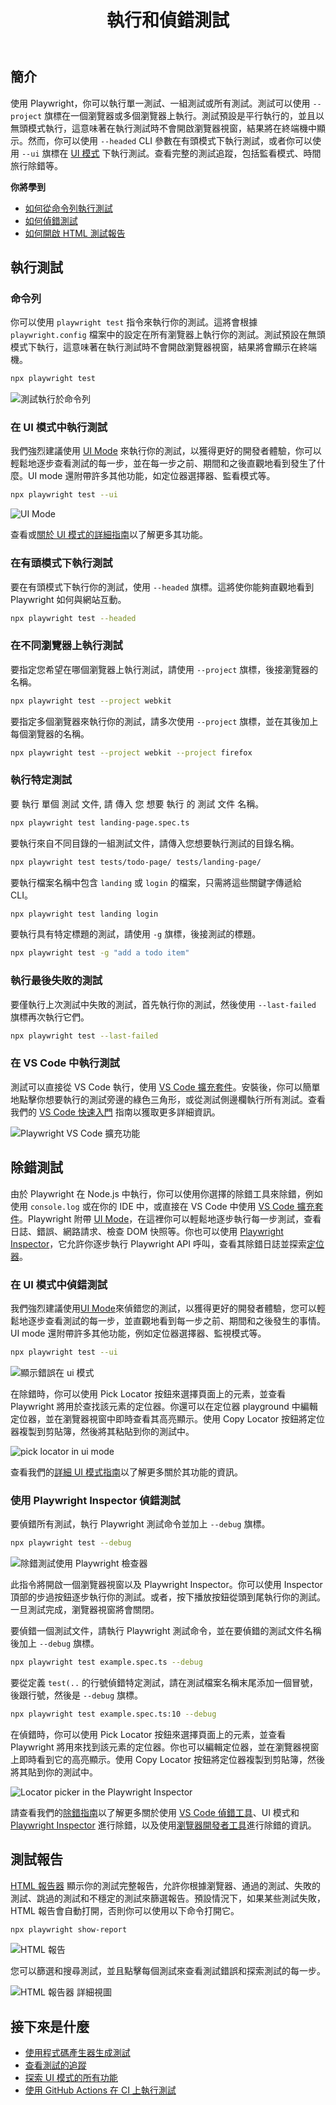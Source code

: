 ﻿---
id: running-tests
title: "執行和偵錯測試"
---

## 簡介

使用 Playwright，你可以執行單一測試、一組測試或所有測試。測試可以使用 `--project` 旗標在一個瀏覽器或多個瀏覽器上執行。測試預設是平行執行的，並且以無頭模式執行，這意味著在執行測試時不會開啟瀏覽器視窗，結果將在終端機中顯示。然而，你可以使用 `--headed` CLI 參數在有頭模式下執行測試，或者你可以使用 `--ui` 旗標在 [UI 模式](./test-ui-mode.mdx) 下執行測試。查看完整的測試追蹤，包括監看模式、時間旅行除錯等。

**你將學到**


- [如何從命令列執行測試](/running-tests.mdx#命令列)
- [如何偵錯測試](/running-tests.mdx#除錯測試)
- [如何開啟 HTML 測試報告](/running-tests.mdx#測試報告)

## 執行測試

### 命令列

你可以使用 `playwright test` 指令來執行你的測試。這將會根據 `playwright.config` 檔案中的設定在所有瀏覽器上執行你的測試。測試預設在無頭模式下執行，這意味著在執行測試時不會開啟瀏覽器視窗，結果將會顯示在終端機。

```bash
npx playwright test
```

![測試執行於命令列](https://github.com/microsoft/playwright/assets/13063165/981c1b2b-dc7e-4b85-b241-272b44da6628)

### 在 UI 模式中執行測試

我們強烈建議使用 [UI Mode](./test-ui-mode.mdx) 來執行你的測試，以獲得更好的開發者體驗，你可以輕鬆地逐步查看測試的每一步，並在每一步之前、期間和之後直觀地看到發生了什麼。UI mode 還附帶許多其他功能，如定位器選擇器、監看模式等。

```bash
npx playwright test --ui
```

![UI Mode](https://github.com/microsoft/playwright/assets/13063165/c5b501cc-4f5d-485a-87cc-66044c651786)

查看或[關於 UI 模式的詳細指南](./test-ui-mode.mdx)以了解更多其功能。

### 在有頭模式下執行測試

要在有頭模式下執行你的測試，使用 `--headed` 旗標。這將使你能夠直觀地看到 Playwright 如何與網站互動。

```bash
npx playwright test --headed
```

### 在不同瀏覽器上執行測試

要指定您希望在哪個瀏覽器上執行測試，請使用 `--project` 旗標，後接瀏覽器的名稱。

```bash
npx playwright test --project webkit
```

要指定多個瀏覽器來執行你的測試，請多次使用 `--project` 旗標，並在其後加上每個瀏覽器的名稱。

```bash
npx playwright test --project webkit --project firefox
```

### 執行特定測試

要 執行 單個 測試 文件, 請 傳入 您 想要 執行 的 測試 文件 名稱。

```bash
npx playwright test landing-page.spec.ts
```

要執行來自不同目錄的一組測試文件，請傳入您想要執行測試的目錄名稱。

```bash
npx playwright test tests/todo-page/ tests/landing-page/
```

要執行檔案名稱中包含 `landing` 或 `login` 的檔案，只需將這些關鍵字傳遞給 CLI。

```bash
npx playwright test landing login
```

要執行具有特定標題的測試，請使用 `-g` 旗標，後接測試的標題。

```bash
npx playwright test -g "add a todo item"
```

### 執行最後失敗的測試

要僅執行上次測試中失敗的測試，首先執行你的測試，然後使用 `--last-failed` 旗標再次執行它們。

```bash
npx playwright test --last-failed
```

### 在 VS Code 中執行測試

測試可以直接從 VS Code 執行，使用 [VS Code 擴充套件](https://marketplace.visualstudio.com/items?itemName=ms-playwright.playwright)。安裝後，你可以簡單地點擊你想要執行的測試旁邊的綠色三角形，或從測試側邊欄執行所有測試。查看我們的 [VS Code 快速入門](./getting-started-vscode.mdx#running-tests) 指南以獲取更多詳細資訊。

![Playwright VS Code 擴充功能](https://github.com/microsoft/playwright/assets/13063165/47726e70-683b-4bd5-94de-7d03dd45c30f)

## 除錯測試

由於 Playwright 在 Node.js 中執行，你可以使用你選擇的除錯工具來除錯，例如使用 `console.log` 或在你的 IDE 中，或直接在 VS Code 中使用 [VS Code 擴充套件](./getting-started-vscode.mdx)。Playwright 附帶 [UI Mode](./test-ui-mode.mdx)，在這裡你可以輕鬆地逐步執行每一步測試，查看日誌、錯誤、網路請求、檢查 DOM 快照等。你也可以使用 [Playwright Inspector](./debug.mdx#playwright-inspector)，它允許你逐步執行 Playwright API 呼叫，查看其除錯日誌並探索[定位器](./locators.mdx)。

### 在 UI 模式中偵錯測試

我們強烈建議使用[UI Mode](./test-ui-mode.mdx)來偵錯您的測試，以獲得更好的開發者體驗，您可以輕鬆地逐步查看測試的每一步，並直觀地看到每一步之前、期間和之後發生的事情。UI mode 還附帶許多其他功能，例如定位器選擇器、監視模式等。

```bash
npx playwright test --ui
```

![顯示錯誤在 ui 模式](https://github.com/microsoft/playwright/assets/13063165/ffca2fd1-5349-41fb-ade9-ace143bb2c58)

在除錯時，你可以使用 Pick Locator 按鈕來選擇頁面上的元素，並查看 Playwright 將用於查找該元素的定位器。你還可以在定位器 playground 中編輯定位器，並在瀏覽器視窗中即時查看其高亮顯示。使用 Copy Locator 按鈕將定位器複製到剪貼簿，然後將其粘貼到你的測試中。

![pick locator in ui mode](https://github.com/microsoft/playwright/assets/13063165/9e7eeb84-bd26-4010-8614-75e24b56c716)

查看我們的[詳細 UI 模式指南](./test-ui-mode.mdx)以了解更多關於其功能的資訊。

### 使用 Playwright Inspector 偵錯測試

要偵錯所有測試，執行 Playwright 測試命令並加上 `--debug` 旗標。

```bash
npx playwright test --debug
```

![除錯測試使用 Playwright 檢查器](https://github.com/microsoft/playwright/assets/13063165/6b3b3caa-d258-4cb8-aa05-cd407f501626)

此指令將開啟一個瀏覽器視窗以及 Playwright Inspector。你可以使用 Inspector 頂部的步過按鈕逐步執行你的測試。或者，按下播放按鈕從頭到尾執行你的測試。一旦測試完成，瀏覽器視窗將會關閉。

要偵錯一個測試文件，請執行 Playwright 測試命令，並在要偵錯的測試文件名稱後加上 `--debug` 旗標。

```bash
npx playwright test example.spec.ts --debug
```

要從定義 `test(..` 的行號偵錯特定測試，請在測試檔案名稱末尾添加一個冒號，後跟行號，然後是 `--debug` 旗標。

```bash
npx playwright test example.spec.ts:10 --debug
```

在偵錯時，你可以使用 Pick Locator 按鈕來選擇頁面上的元素，並查看 Playwright 將用來找到該元素的定位器。你也可以編輯定位器，並在瀏覽器視窗上即時看到它的高亮顯示。使用 Copy Locator 按鈕將定位器複製到剪貼簿，然後將其貼到你的測試中。

![Locator picker in the Playwright Inspector](https://github.com/microsoft/playwright/assets/13063165/013d5edb-583e-423a-bb53-9f57bab7f3e1)

請查看我們的[除錯指南](./debug.mdx)以了解更多關於使用 [VS Code 偵錯工具](./debug.mdx#vs-code-偵錯工具)、UI 模式和 [Playwright Inspector](./debug.mdx#playwright-inspector) 進行除錯，以及使用[瀏覽器開發者工具](./debug.mdx#瀏覽器開發者工具)進行除錯的資訊。

## 測試報告

[HTML 報告器](./test-reporters.mdx#html-reporter) 顯示你的測試完整報告，允許你根據瀏覽器、通過的測試、失敗的測試、跳過的測試和不穩定的測試來篩選報告。預設情況下，如果某些測試失敗，HTML 報告會自動打開，否則你可以使用以下命令打開它。

```bash
npx playwright show-report
```

![HTML 報告](https://github.com/microsoft/playwright/assets/13063165/c5f60e56-fb75-4a2d-a4b6-054b8c5d69c1)

您可以篩選和搜尋測試，並且點擊每個測試來查看測試錯誤和探索測試的每一步。

![HTML 報告器 詳細視圖](https://github.com/microsoft/playwright/assets/13063165/f36ada14-4701-4534-a3be-ed22c2b16cf5)

## 接下來是什麼

- [使用程式碼產生器生成測試](./codegen-intro.mdx)
- [查看測試的追蹤](./trace-viewer-intro.mdx)
- [探索 UI 模式的所有功能](./test-ui-mode.mdx)
- [使用 GitHub Actions 在 CI 上執行測試](./ci-intro.mdx)




[Accessibility]: /api/class-accessibility.mdx "Accessibility"
[Android]: /api/class-android.mdx "Android"
[AndroidDevice]: /api/class-androiddevice.mdx "AndroidDevice"
[AndroidInput]: /api/class-androidinput.mdx "AndroidInput"
[AndroidSocket]: /api/class-androidsocket.mdx "AndroidSocket"
[AndroidWebView]: /api/class-androidwebview.mdx "AndroidWebView"
[APIRequest]: /api/class-apirequest.mdx "APIRequest"
[APIRequestContext]: /api/class-apirequestcontext.mdx "APIRequestContext"
[APIResponse]: /api/class-apiresponse.mdx "APIResponse"
[APIResponseAssertions]: /api/class-apiresponseassertions.mdx "APIResponseAssertions"
[Browser]: /api/class-browser.mdx "Browser"
[BrowserContext]: /api/class-browsercontext.mdx "BrowserContext"
[BrowserServer]: /api/class-browserserver.mdx "BrowserServer"
[BrowserType]: /api/class-browsertype.mdx "BrowserType"
[CDPSession]: /api/class-cdpsession.mdx "CDPSession"
[Clock]: /api/class-clock.mdx "Clock"
[ConsoleMessage]: /api/class-consolemessage.mdx "ConsoleMessage"
[Coverage]: /api/class-coverage.mdx "Coverage"
[Dialog]: /api/class-dialog.mdx "Dialog"
[Download]: /api/class-download.mdx "Download"
[Electron]: /api/class-electron.mdx "Electron"
[ElectronApplication]: /api/class-electronapplication.mdx "ElectronApplication"
[ElementHandle]: /api/class-elementhandle.mdx "ElementHandle"
[FileChooser]: /api/class-filechooser.mdx "FileChooser"
[Frame]: /api/class-frame.mdx "Frame"
[FrameLocator]: /api/class-framelocator.mdx "FrameLocator"
[GenericAssertions]: /api/class-genericassertions.mdx "GenericAssertions"
[JSHandle]: /api/class-jshandle.mdx "JSHandle"
[Keyboard]: /api/class-keyboard.mdx "Keyboard"
[Locator]: /api/class-locator.mdx "Locator"
[LocatorAssertions]: /api/class-locatorassertions.mdx "LocatorAssertions"
[Logger]: /api/class-logger.mdx "Logger"
[Mouse]: /api/class-mouse.mdx "Mouse"
[Page]: /api/class-page.mdx "Page"
[PageAssertions]: /api/class-pageassertions.mdx "PageAssertions"
[Playwright]: /api/class-playwright.mdx "Playwright"
[PlaywrightAssertions]: /api/class-playwrightassertions.mdx "PlaywrightAssertions"
[Request]: /api/class-request.mdx "Request"
[Response]: /api/class-response.mdx "Response"
[Route]: /api/class-route.mdx "Route"
[Selectors]: /api/class-selectors.mdx "Selectors"
[SnapshotAssertions]: /api/class-snapshotassertions.mdx "SnapshotAssertions"
[TimeoutError]: /api/class-timeouterror.mdx "TimeoutError"
[Touchscreen]: /api/class-touchscreen.mdx "Touchscreen"
[Tracing]: /api/class-tracing.mdx "Tracing"
[Video]: /api/class-video.mdx "Video"
[WebError]: /api/class-weberror.mdx "WebError"
[WebSocket]: /api/class-websocket.mdx "WebSocket"
[Worker]: /api/class-worker.mdx "Worker"
[Fixtures]: /api/class-fixtures.mdx "Fixtures"
[FullConfig]: /api/class-fullconfig.mdx "FullConfig"
[FullProject]: /api/class-fullproject.mdx "FullProject"
[Test]: /api/class-test.mdx "Test"
[TestConfig]: /api/class-testconfig.mdx "TestConfig"
[TestInfo]: /api/class-testinfo.mdx "TestInfo"
[TestInfoError]: /api/class-testinfoerror.mdx "TestInfoError"
[TestOptions]: /api/class-testoptions.mdx "TestOptions"
[TestProject]: /api/class-testproject.mdx "TestProject"
[WorkerInfo]: /api/class-workerinfo.mdx "WorkerInfo"
[Location]: /api/class-location.mdx "Location"
[Reporter]: /api/class-reporter.mdx "Reporter"
[Suite]: /api/class-suite.mdx "Suite"
[TestCase]: /api/class-testcase.mdx "TestCase"
[TestError]: /api/class-testerror.mdx "TestError"
[TestResult]: /api/class-testresult.mdx "TestResult"
[TestStep]: /api/class-teststep.mdx "TestStep"
[Element]: https://developer.mozilla.org/en-US/docs/Web/API/element "Element"
[EvaluationArgument]: /evaluating.mdx#evaluation-argument "EvaluationArgument"
[Promise]: https://developer.mozilla.org/en-US/docs/Web/JavaScript/Reference/Global_Objects/Promise "Promise"
[iterator]: https://developer.mozilla.org/en-US/docs/Web/JavaScript/Reference/Iteration_protocols "Iterator"
[origin]: https://developer.mozilla.org/en-US/docs/Glossary/Origin "Origin"
[selector]: https://developer.mozilla.org/en-US/docs/Web/CSS/CSS_Selectors "selector"
[Serializable]: https://developer.mozilla.org/en-US/docs/Web/JavaScript/Reference/Global_Objects/JSON/stringify#Description "Serializable"
[UIEvent.detail]: https://developer.mozilla.org/en-US/docs/Web/API/UIEvent/detail "UIEvent.detail"
[UnixTime]: https://en.wikipedia.org/wiki/Unix_time "Unix Time"
[xpath]: https://developer.mozilla.org/en-US/docs/Web/XPath "xpath"

[Array]: https://developer.mozilla.org/en-US/docs/Web/JavaScript/Reference/Global_Objects/Array "Array"
[boolean]: https://developer.mozilla.org/en-US/docs/Web/JavaScript/Data_structures#Boolean_type "Boolean"
[Buffer]: https://nodejs.org/api/buffer.html#buffer_class_buffer "Buffer"
[ChildProcess]: https://nodejs.org/api/child_process.html "ChildProcess"
[Error]: https://nodejs.org/api/errors.html#errors_class_error "Error"
[EventEmitter]: https://nodejs.org/api/events.html#events_class_eventemitter "EventEmitter"
[function]: https://developer.mozilla.org/en-US/docs/Web/JavaScript/Reference/Global_Objects/Function "Function"
[FormData]: https://developer.mozilla.org/en-US/docs/Web/API/FormData "FormData"
[Map]: https://developer.mozilla.org/en-US/docs/Web/JavaScript/Reference/Global_Objects/Map "Map"
[Metadata]: https://developer.mozilla.org/en-US/docs/Web/JavaScript/Reference/Global_Objects/Object "Object&lt;string, any&gt;"
[null]: https://developer.mozilla.org/en-US/docs/Web/JavaScript/Reference/Global_Objects/null "null"
[number]: https://developer.mozilla.org/en-US/docs/Web/JavaScript/Data_structures#Number_type "Number"
[Object]: https://developer.mozilla.org/en-US/docs/Web/JavaScript/Reference/Global_Objects/Object "Object"
[Promise]: https://developer.mozilla.org/en-US/docs/Web/JavaScript/Reference/Global_Objects/Promise "Promise"
[Readable]: https://nodejs.org/api/stream.html#stream_class_stream_readable "Readable"
[ReadStream]: https://nodejs.org/api/fs.html#class-fsreadstream "ReadStream"
[RegExp]: https://developer.mozilla.org/en-US/docs/Web/JavaScript/Reference/Global_Objects/RegExp "RegExp"
[string]: https://developer.mozilla.org/en-US/docs/Web/JavaScript/Data_structures#String_type "string"
[void]: https://developer.mozilla.org/en-US/docs/Web/JavaScript/Reference/Global_Objects/undefined "void"
[URL]: https://nodejs.org/api/url.html "URL"
[URLSearchParams]: https://developer.mozilla.org/en-US/docs/Web/API/URLSearchParams "URLSearchParams"

[all available image tags]: https://mcr.microsoft.com/en-us/product/playwright/about "all available image tags"
[Microsoft Artifact Registry]: https://mcr.microsoft.com/en-us/product/playwright/about "Microsoft Artifact Registry"
[Dockerfile.jammy]: https://github.com/microsoft/playwright/blob/main/utils/docker/Dockerfile.jammy "Dockerfile.jammy"
